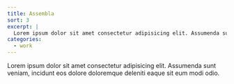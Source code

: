 ```yaml
---
title: Assembla
sort: 3
excerpt: |
  Lorem ipsum dolor sit amet consectetur adipisicing elit. Assumenda sunt veniam, incidunt eos dolore doloremque deleniti eaque sit eum modi odio.
categories: 
  - work
---
```


Lorem ipsum dolor sit amet consectetur adipisicing elit. Assumenda sunt veniam, incidunt eos dolore doloremque deleniti eaque sit eum modi odio.
